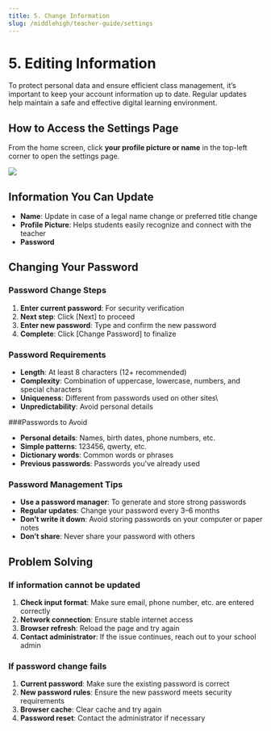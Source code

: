```yaml
---
title: 5. Change Information
slug: /middlehigh/teacher-guide/settings
---
```



# 5. Editing Information

To protect personal data and ensure efficient class management, it’s important to keep your account information up to date.
Regular updates help maintain a safe and effective digital learning environment.

## How to Access the Settings Page

From the home screen, click **your profile picture or name** in the top-left corner to open the settings page.

<Image src="/img/en/middlehigh/teacher/10-01.jpg" size="lg" />

## Information You Can Update

- **Name**: Update in case of a legal name change or preferred title change
- **Profile Picture**: Helps students easily recognize and connect with the teacher
- **Password**

## Changing Your Password

### Password Change Steps

1. **Enter current password**: For security verification
2. **Next step**: Click [Next] to proceed
3. **Enter new password**: Type and confirm the new password
4. **Complete**: Click [Change Password] to finalize

### Password Requirements

- **Length**: At least 8 characters (12+ recommended)
- **Complexity**: Combination of uppercase, lowercase, numbers, and special characters
- **Uniqueness**: Different from passwords used on other sites\
- **Unpredictability**: Avoid personal details

###Passwords to Avoid

- **Personal details**: Names, birth dates, phone numbers, etc.
- **Simple patterns**: 123456, qwerty, etc.
- **Dictionary words**: Common words or phrases
- **Previous passwords**: Passwords you’ve already used

### Password Management Tips

- **Use a password manager**: To generate and store strong passwords
- **Regular updates**: Change your password every 3–6 months
- **Don’t write it down**: Avoid storing passwords on your computer or paper notes
- **Don’t share**: Never share your password with others

## Problem Solving

### If information cannot be updated

1. **Check input format**: Make sure email, phone number, etc. are entered correctly
2. **Network connection**: Ensure stable internet access
3. **Browser refresh**: Reload the page and try again
4. **Contact administrator**: If the issue continues, reach out to your school admin

### If password change fails

1. **Current password**: Make sure the existing password is correct
2. **New password rules**: Ensure the new password meets security requirements
3. **Browser cache**: Clear cache and try again
4. **Password reset**: Contact the administrator if necessary
